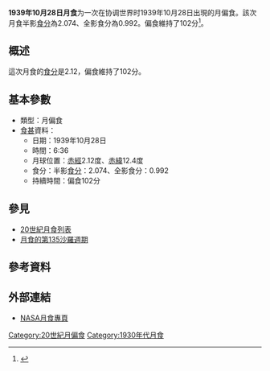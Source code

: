 {{vfd|沒有足夠的可靠資料來源能夠讓這個條目符合[[Wikipedia:關注度|Wikipedia:關注度]]中的標準|date=2022/06/08}}
{{Notability|time=2022-05-09T08:06:43+00:00}}
{{Infobox lunar eclipse
| date        = 1939年10月28日
| time        = 6:36
| nature     = 月偏食
| saros       = 135
| gamma           = -0.458
| magnitude      = 半影食分：2.074<br/>全影食分：0.992
| par_duration   = 102分
| tot_duration    = 
| chart               = Lunar eclipse chart close-1939Oct28.png
}}
'''1939年10月28日月食'''为一次在协调世界时1939年10月28日出現的月偏食。該次月食半影[[食分|食分]]為2.074、全影食分為0.992。偏食維持了102分<ref name="nasa_catalog_list">{{cite web|url=http://eclipse.gsfc.nasa.gov/LEcat/LE1901-2000.html|title=Lunar Eclipses: 1901 to 2000|language=en|publisher=[[NASA|NASA]]|archiveurl=https://web.archive.org/web/20080331031357/http://eclipse.gsfc.nasa.gov/LEcat/LE1901-2000.html|archivedate=2008-03-31|deadurl=yes|accessdate=2016-09-10}}</ref>。

== 概述 ==
這次月食的[[食分|食分]]是2.12，偏食維持了102分。

== 基本參數 ==
{{NoteUTC}}
* 類型：月偏食
*[[食甚|食甚]]資料：
** 日期：1939年10月28日
** 時間：6:36
** 月球位置：[[赤經|赤經]]2.12度、[[赤緯|赤緯]]12.4度
** 食分：半影[[食分|食分]]：2.074、全影食分：0.992
** 持續時間：偏食102分

== 參見 ==
{{portal box|天文學}}
* [[20世紀月食列表|20世紀月食列表]]
* [[月食的第135沙羅週期|月食的第135沙羅週期]]

== 參考資料 ==
{{reflist}}

== 外部連結 ==
* [http://eclipse.gsfc.nasa.gov/lunar.html NASA月食專頁]{{Wayback|url=http://eclipse.gsfc.nasa.gov/lunar.html |date=20181231235927 }}{{en icon}}
{{Lunar-eclipse-stub}}
{{月食}}

[[Category:20世紀月偏食|Category:20世紀月偏食]]
[[Category:1930年代月食|Category:1930年代月食]]